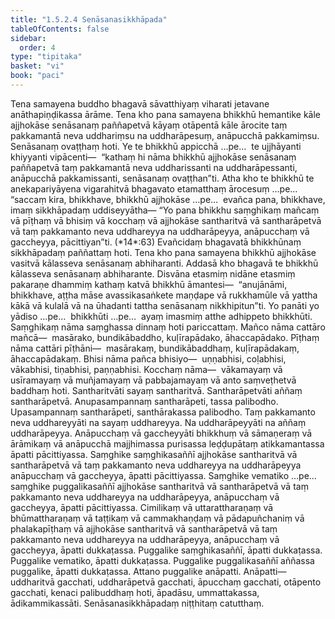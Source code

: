 ```yaml
---
title: "1.5.2.4 Senāsanasikkhāpada"
tableOfContents: false
sidebar:
  order: 4
type: "tipitaka"
basket: "vi"
book: "paci"
---
```



<DynamicBreadcrumb />

<Division number="108" book="paci" e="ch" v="2" p="58">

<Paragraph number="380" book="paci">
Tena samayena buddho bhagavā sāvatthiyaṃ viharati jetavane anāthapiṇḍikassa ārāme. Tena kho pana samayena bhikkhū hemantike kāle ajjhokāse senāsanaṃ paññapetvā kāyaṃ otāpentā kāle ārocite taṃ pakkamantā neva uddhariṃsu na uddharāpesuṃ, anāpucchā pakkamiṃsu. Senāsanaṃ ovaṭṭhaṃ hoti. Ye te bhikkhū appicchā …pe…  te ujjhāyanti khiyyanti vipācenti—  “kathaṃ hi nāma bhikkhū ajjhokāse senāsanaṃ paññapetvā taṃ pakkamantā neva uddharissanti na uddharāpessanti, anāpucchā pakkamissanti, senāsanaṃ ovaṭṭhan”ti.
</Paragraph>

<Paragraph number="381" book="paci">
Atha kho te bhikkhū te anekapariyāyena vigarahitvā bhagavato etamatthaṃ ārocesuṃ …pe…  “saccaṃ kira, bhikkhave, bhikkhū ajjhokāse …pe…  evañca pana, bhikkhave, imaṃ sikkhāpadaṃ uddiseyyātha—
</Paragraph>

</Division>
<Division number="109" book="paci" e="ch" v="2" p="58">

<Paragraph number="382" book="paci">
<Emphasis>“Yo pana bhikkhu saṃghikaṃ mañcaṃ vā pīṭhaṃ vā bhisiṃ vā kocchaṃ vā ajjhokāse santharitvā vā santharāpetvā vā taṃ pakkamanto neva uddhareyya na uddharāpeyya, anāpucchaṃ vā gaccheyya, pācittiyan”</Emphasis>ti. (*14*:<Emphasis>63</Emphasis>)
</Paragraph>

<Paragraph number="383" book="paci">
Evañcidaṃ bhagavatā bhikkhūnaṃ sikkhāpadaṃ paññattaṃ hoti.
</Paragraph>

</Division>
<Division number="110" book="paci" e="ch" v="2" p="58">

<Paragraph number="384" book="paci">
Tena kho pana samayena bhikkhū ajjhokāse vasitvā kālasseva senāsanaṃ abhiharanti. Addasā kho bhagavā te bhikkhū kālasseva senāsanaṃ abhiharante. Disvāna etasmiṃ nidāne etasmiṃ pakaraṇe dhammiṃ kathaṃ katvā bhikkhū āmantesi—  “anujānāmi, bhikkhave, aṭṭha māse avassikasaṅkete maṇḍape vā rukkhamūle vā yattha kākā vā kulalā vā na ūhadanti tattha senāsanaṃ nikkhipitun”ti.
</Paragraph>

</Division>
<Division number="111" book="paci" e="ch" v="2" p="58">

<Paragraph number="385" book="paci">
<Emphasis>Yo panā</Emphasis>ti yo yādiso …pe…  <Emphasis>bhikkhū</Emphasis>ti …pe…  ayaṃ imasmiṃ atthe adhippeto bhikkhūti.
</Paragraph>

<Paragraph number="386" book="paci">
<Emphasis>Saṃghikaṃ</Emphasis> nāma saṃghassa dinnaṃ hoti pariccattaṃ.
</Paragraph>

<Paragraph number="387" book="paci">
<Emphasis>Mañco</Emphasis> nāma cattāro mañcā—  masārako, bundikābaddho, kuḷīrapādako, āhaccapādako.
</Paragraph>

<Paragraph number="388" book="paci">
<Emphasis>Pīṭhaṃ</Emphasis> nāma cattāri pīṭhāni—  masārakaṃ, bundikābaddhaṃ, kuḷīrapādakaṃ, āhaccapādakaṃ.
</Paragraph>

<Paragraph number="389" book="paci">
<Emphasis>Bhisi</Emphasis> nāma pañca bhisiyo—  uṇṇabhisi, coḷabhisi, vākabhisi, tiṇabhisi, paṇṇabhisi.
</Paragraph>

<Paragraph number="390" book="paci">
<Emphasis>Kocchaṃ</Emphasis> nāma—  vākamayaṃ vā usīramayaṃ vā muñjamayaṃ vā pabbajamayaṃ vā anto saṃveṭhetvā baddhaṃ hoti.
</Paragraph>

<Paragraph number="391" book="paci">
<Emphasis>Santharitvā</Emphasis>ti sayaṃ santharitvā.
</Paragraph>

<Paragraph number="392" book="paci">
<Emphasis>Santharāpetvā</Emphasis>ti aññaṃ santharāpetvā. Anupasampannaṃ santharāpeti, tassa palibodho. Upasampannaṃ santharāpeti, santhārakassa palibodho.
</Paragraph>

<Paragraph number="393" book="paci">
<Emphasis>Taṃ pakkamanto neva uddhareyyā</Emphasis>ti na sayaṃ uddhareyya.
</Paragraph>

<Paragraph number="394" book="paci">
<Emphasis>Na uddharāpeyyā</Emphasis>ti na aññaṃ uddharāpeyya.
</Paragraph>

<Paragraph number="395" book="paci">
<Emphasis>Anāpucchaṃ vā gaccheyyā</Emphasis>ti bhikkhuṃ vā sāmaṇeraṃ vā ārāmikaṃ vā anāpucchā majjhimassa purisassa leḍḍupātaṃ atikkamantassa āpatti pācittiyassa.
</Paragraph>

</Division>
<Division number="112" book="paci" e="ch" v="2" p="59">

<Paragraph number="396" book="paci">
Saṃghike saṃghikasaññī ajjhokāse santharitvā vā santharāpetvā vā taṃ pakkamanto neva uddhareyya na uddharāpeyya anāpucchaṃ vā gaccheyya, āpatti pācittiyassa. Saṃghike vematiko …pe…  saṃghike puggalikasaññī ajjhokāse santharitvā vā santharāpetvā vā taṃ pakkamanto neva uddhareyya na uddharāpeyya, anāpucchaṃ vā gaccheyya, āpatti pācittiyassa.
</Paragraph>

<Paragraph number="397" book="paci">
Cimilikaṃ vā uttarattharaṇaṃ vā bhūmattharaṇaṃ vā taṭṭikaṃ vā cammakhaṇḍaṃ vā pādapuñchaniṃ vā phalakapīṭhaṃ vā ajjhokāse santharitvā vā santharāpetvā vā taṃ pakkamanto neva uddhareyya na uddharāpeyya, anāpucchaṃ vā gaccheyya, āpatti dukkaṭassa. Puggalike saṃghikasaññī, āpatti dukkaṭassa. Puggalike vematiko, āpatti dukkaṭassa. Puggalike puggalikasaññī aññassa puggalike, āpatti dukkaṭassa. Attano puggalike anāpatti.
</Paragraph>

</Division>
<Division number="113" book="paci" e="ch" v="2" p="60">

<Paragraph number="398" book="paci">
Anāpatti—  uddharitvā gacchati, uddharāpetvā gacchati, āpucchaṃ gacchati, otāpento gacchati, kenaci palibuddhaṃ hoti, āpadāsu, ummattakassa, ādikammikassāti.

</Paragraph>
</Division>

<Paragraph number="399" type="center" book="paci">
Senāsanasikkhāpadaṃ niṭṭhitaṃ catutthaṃ.
</Paragraph>